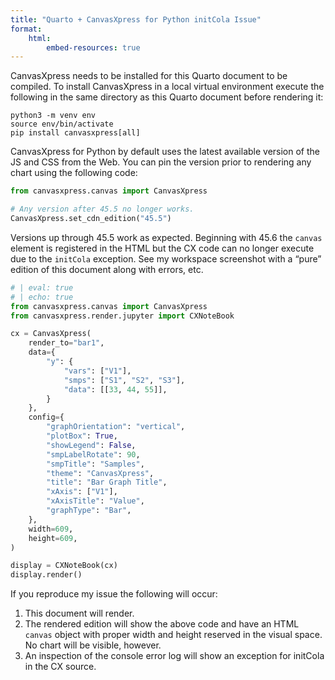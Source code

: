 ```yaml
---
title: "Quarto + CanvasXpress for Python initCola Issue"
format: 
    html:
        embed-resources: true
---
```


CanvasXpress needs to be installed for this Quarto document to be compiled.  To install CanvasXpress in a local virtual environment execute the following in the same directory as this Quarto document before rendering it:

```text
python3 -m venv env
source env/bin/activate
pip install canvasxpress[all]
```

CanvasXpress for Python by default uses the latest available version of the JS and CSS from the Web.  You can pin the version prior to rendering any chart using the following code:

```python
from canvasxpress.canvas import CanvasXpress

# Any version after 45.5 no longer works.
CanvasXpress.set_cdn_edition("45.5")
```

Versions up through 45.5 work as expected.  Beginning with 45.6 the `canvas` element is registered in the HTML but the CX code can no longer execute due to the `initCola` exception.  See my workspace screenshot with a "pure" edition of this document along with errors, etc.

```python
# | eval: true
# | echo: true
from canvasxpress.canvas import CanvasXpress
from canvasxpress.render.jupyter import CXNoteBook

cx = CanvasXpress(
    render_to="bar1",
    data={
        "y": {
            "vars": ["V1"],
            "smps": ["S1", "S2", "S3"],
            "data": [[33, 44, 55]],
        }
    },
    config={
        "graphOrientation": "vertical",
        "plotBox": True,
        "showLegend": False,
        "smpLabelRotate": 90,
        "smpTitle": "Samples",
        "theme": "CanvasXpress",
        "title": "Bar Graph Title",
        "xAxis": ["V1"],
        "xAxisTitle": "Value",
        "graphType": "Bar",
    },
    width=609,
    height=609,
)

display = CXNoteBook(cx)
display.render()
```

If you reproduce my issue the following will occur:

1. This document will render.
1. The rendered edition will show the above code and have an HTML `canvas` object with proper width and height reserved in the visual space.  No chart will be visible, however.
1. An inspection of the console error log will show an exception for initCola in the CX source.
